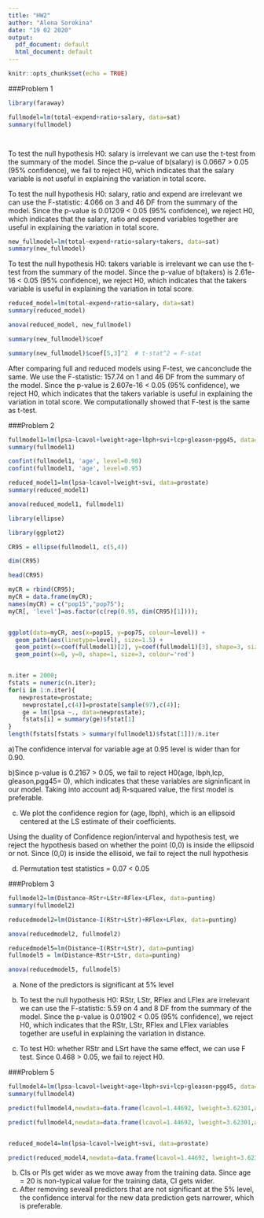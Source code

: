 ---
title: "HW2"
author: "Alena Sorokina"
date: "19 02 2020"
output:
  pdf_document: default
  html_document: default
---

```{r setup, include=FALSE}
knitr::opts_chunk$set(echo = TRUE)
```

###Problem 1
```{r}
library(faraway)

fullmodel=lm(total~expend+ratio+salary, data=sat) 
summary(fullmodel)




```

To test the null hypothesis H0: salary is irrelevant we can use the t-test from the summary of the model. Since the p-value of b(salary) is 0.0667 > 0.05 (95% confidence), we fail to reject H0, which indicates that the salary variable is not useful in explaining the variation in total score. 

To test the null hypothesis H0: salary, ratio and expend  are irrelevant we can use the F-statistic: 4.066 on 3 and 46 DF from the summary of the model. Since the p-value is 0.01209 < 0.05 (95% confidence), we reject H0, which indicates that the salary, ratio and expend variables together are useful in explaining the variation in total score. 


```{r}

new_fullmodel=lm(total~expend+ratio+salary+takers, data=sat) 
summary(new_fullmodel)


```
To test the null hypothesis H0: takers variable is irrelevant we can use the t-test from the summary of the model. Since the p-value of b(takers) is 2.61e-16 < 0.05 (95% confidence), we reject H0, which indicates that the takers variable is useful in explaining the variation in total score. 

```{r}

reduced_model=lm(total~expend+ratio+salary, data=sat) 
summary(reduced_model)

anova(reduced_model, new_fullmodel)

summary(new_fullmodel)$coef

summary(new_fullmodel)$coef[5,3]^2  # t-stat^2 = F-stat

```

After comparing full and reduced models using F-test, we canconclude the same. We use the F-statistic: 157.74 on 1 and 46 DF from the summary of the model. Since the p-value is 2.607e-16 < 0.05 (95% confidence), we reject H0, which indicates that the takers variable is useful in explaining the variation in total score.  We computationally showed that F-test is the same as t-test. 


###Problem 2
```{r}

fullmodel1=lm(lpsa~lcavol+lweight+age+lbph+svi+lcp+gleason+pgg45, data=prostate) 
summary(fullmodel1)

confint(fullmodel1, 'age', level=0.90)
confint(fullmodel1, 'age', level=0.95)

reduced_model1=lm(lpsa~lcavol+lweight+svi, data=prostate) 
summary(reduced_model1)

anova(reduced_model1, fullmodel1)

library(ellipse)

library(ggplot2)

CR95 = ellipse(fullmodel1, c(5,4))

dim(CR95)

head(CR95)

myCR = rbind(CR95);
myCR = data.frame(myCR); 
names(myCR) = c("pop15","pop75"); 
myCR[, 'level']=as.factor(c(rep(0.95, dim(CR95)[1])));


ggplot(data=myCR, aes(x=pop15, y=pop75, colour=level)) + 
  geom_path(aes(linetype=level), size=1.5) + 
  geom_point(x=coef(fullmodel1)[2], y=coef(fullmodel1)[3], shape=3, size=3, colour='red') + 
  geom_point(x=0, y=0, shape=1, size=3, colour='red') 


n.iter = 2000; 
fstats = numeric(n.iter);
for(i in 1:n.iter){
   newprostate=prostate;
    newprostate[,c(4)]=prostate[sample(97),c(4)];
    ge = lm(lpsa ~., data=newprostate);
    fstats[i] = summary(ge)$fstat[1]
}
length(fstats[fstats > summary(fullmodel1)$fstat[1]])/n.iter

```

a)The confidence interval for variable age at 0.95 level is wider than for 0.90. 

b)Since p-value is 0.2167 > 0.05, we fail to reject H0(age, lbph,lcp, gleason,pgg45= 0), which indicates that these variables are signinficant in our model. Taking into account adj R-squared value, the first model is preferable. 

c) We plot the confidence region for (age, lbph), which is an ellipsoid centered at the LS estimate of their coefficients.

Using the duality of Confidence region/interval and hypothesis test, we reject the hypothesis based on whether the point (0,0) is inside the ellipsoid or not. Since (0,0) is inside the ellisoid, we fail to reject the null hypothesis

d) Permutation test statistics = 0.07 < 0.05 

###Problem 3

```{r}
fullmodel2=lm(Distance~RStr+LStr+RFlex+LFlex, data=punting)
summary(fullmodel2)

reducedmodel2=lm(Distance~I(RStr+LStr)+RFlex+LFlex, data=punting)

anova(reducedmodel2, fullmodel2)

reducedmodel5=lm(Distance~I(RStr+LStr), data=punting)
fullmodel5 = lm(Distance~RStr+LStr, data=punting)

anova(reducedmodel5, fullmodel5)


```
a) None of the predictors is significant at 5% level 

b) To test the null hypothesis H0: RStr, LStr, RFlex and LFlex  are irrelevant we can use the F-statistic: 5.59 on 4 and 8 DF from the summary of the model. Since the p-value is 0.01902 < 0.05 (95% confidence), we reject H0, which indicates that the RStr, LStr, RFlex and LFlex variables together are useful in explaining the variation in distance. 

c) To test H0: whether RStr and LSrt have the same effect, we can use F test. Since 0.468 > 0.05, we fail to reject H0. 


###Problem 5

```{r}
fullmodel4=lm(lpsa~lcavol+lweight+age+lbph+svi+lcp+gleason+pgg45, data=prostate) 
summary(fullmodel4)

predict(fullmodel4,newdata=data.frame(lcavol=1.44692, lweight=3.62301,age=65, lbph= 0.3001, svi=0, lcp=-0.79851, gleason=7, pgg45=15), interval="confidence")

predict(fullmodel4,newdata=data.frame(lcavol=1.44692, lweight=3.62301,age=20, lbph= 0.3001, svi=0, lcp=-0.79851, gleason=7, pgg45=15), interval="confidence")


reduced_model4=lm(lpsa~lcavol+lweight+svi, data=prostate) 

predict(reduced_model4,newdata=data.frame(lcavol=1.44692, lweight=3.62301,age=20, lbph= 0.3001, svi=0, lcp=-0.79851, gleason=7, pgg45=15), interval="confidence")


```

b) CIs or PIs get wider as we move away from the training data. Since age = 20 is non-typical value for the training data, CI gets wider.
c) After removing seveall predictors that are not significant
at the 5% level, the confidence interval for the new data prediction gets narrower, which is preferable. 

